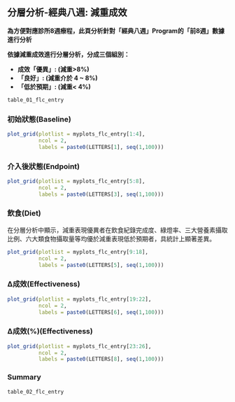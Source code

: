 ## 分層分析-經典八週: 減重成效 {#strat_1_ob_entry}

**為方便對應診所8週療程，此頁分析針對「經典八週」Program的「前8週」數據進行分析**

**依據減重成效進行分層分析，分成三個組別：**

-   **成效「優異」: (減重\>8%)**
-   **「良好」: (減重介於 4 \~ 8%)**
-   **「低於預期」: (減重\< 4%)**

```r
table_01_flc_entry
```

### 初始狀態(Baseline) {#baseline_ob_entry .unnumbered}

```r
plot_grid(plotlist = myplots_flc_entry[1:4],
          ncol = 2,
          labels = paste0(LETTERS[1], seq(1,100)))
```

### 介入後狀態(Endpoint) {#endpoint_ob_entry .unnumbered}

```r
plot_grid(plotlist = myplots_flc_entry[5:8],
          ncol = 2,
          labels = paste0(LETTERS[3], seq(1,100)))
```

### 飲食(Diet) {#diet_ob_entry .unnumbered}

在分層分析中顯示，減重表現優異者在飲食紀錄完成度、綠燈率、三大營養素攝取比例、六大類食物攝取量等均優於減重表現低於預期者，具統計上顯著差異。

```r
plot_grid(plotlist = myplots_flc_entry[9:18],
          ncol = 2,
          labels = paste0(LETTERS[5], seq(1,100)))
```

### ∆成效(Effectiveness) {#delta_ob_entry .unnumbered}

```r
plot_grid(plotlist = myplots_flc_entry[19:22],
          ncol = 2,
          labels = paste0(LETTERS[6], seq(1,100)))
```

### ∆成效(%)(Effectiveness) {#delta_p_ob_entry .unnumbered}

```r
plot_grid(plotlist = myplots_flc_entry[23:26],
          ncol = 2,
          labels = paste0(LETTERS[8], seq(1,100)))
```

### Summary {#Summary_ob_entry .unnumbered}

```r
table_02_flc_entry
```
